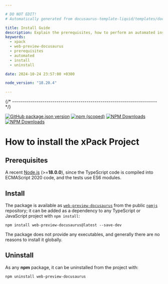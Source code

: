 ```yaml
---

# DO NOT EDIT!
# Automatically generated from docusaurus-template-liquid/templates/docusaurus.

title: Install Guide
description: Explain the prerequisites, how to perform an automated installation, how to uninstall.
keywords:
  - xpack
  - web-preview-docusaurus
  - prerequisites
  - automated
  - install
  - uninstall

date: 2024-10-24 23:57:00 +0300

node_version: "18.20.4"

---
```




{/* ------------------------------------------------------------------------ */}

[![GitHub package.json version](https://img.shields.io/github/package-json/v/xpack/web-preview-docusaurus?color=green)](https://github.com/xpack/web-preview-docusaurus/blob/master/package.json)
[![npm (scoped)](https://img.shields.io/npm/v/web-preview-docusaurus.svg?color=green)](https://www.npmjs.com/package/web-preview-docusaurus/)
[![NPM Downloads](https://img.shields.io/npm/dw/web-preview-docusaurus)](https://www.npmjs.com/package/web-preview-docusaurus/)
[![NPM Downloads](https://img.shields.io/npm/d18m/web-preview-docusaurus)](https://www.npmjs.com/package/web-preview-docusaurus/)

# How to install the xPack Project


## Prerequisites

A recent [Node.js](https://nodejs.org) (>=**18.0.0**),
since the TypeScript code
is compiled into ECMAScript 2020 code, and the tests use ES6 modules.

## Install

The package is available as
[`web-preview-docusaurus`](https://www.npmjs.com/package/web-preview-docusaurus/)
from the public [`npmjs`](https://www.npmjs.com) repository;
it can be added as a
dependency to any TypeScript or JavaScript
project with `npm install`:

```console
npm install web-preview-docusaurus@latest --save-dev
```


The package does not provide any executables, and generally there are no
reasons to install it globally.

## Uninstall

As any **npm** package, it can be uninstalled from the project with:

```console
npm uninstall web-preview-docusaurus
```



